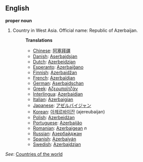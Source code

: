 ==English==

'''proper noun'''

# Country in West Asia. Official name: Republic of Azerbaijan.
#:'''Translations'''
#:*[[Chinese]]: [[阿塞拜疆]]
#:*[[Danish]]: [[Aserbajdsjan]]
#:*[[Dutch]]: [[Azerbeidzjan]]
#:*[[Esperanto]]: [[Azerbajĝano]]
#:*[[Finnish]]: [[Azerbaidžan]]
#:*[[French]]: [[Azerbaïdjan]]
#:*[[German]]: [[Aserbaidschan]]
#:*[[Greek]]: [[Αζερμπαϊτζάν]]
#:*[[Interlingua]]: [[Azerbaidjan]]
#:*[[Italian]]: [[Azerbaigian]]
#:*[[Japanese]]: [[アゼルバイジャン]]
#:*[[Korean]]: [[아제르바이잔]] (ajereubaijan)
#:*[[Polish]]: [[Azerbejdżan]]
#:*[[Portuguese]]: [[Azerbaijão]]
#:*[[Romanian]]: [[Azerbaigean]] ''n''
#:*[[Russian]]: [[Азербайджан]]
#:*[[Spanish]]: [[Azerbaiyán]]
#:*[[Swedish]]: [[Azerbajdzjan]]

''See'': [[Countries of the world]]